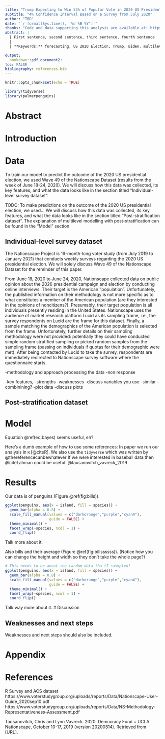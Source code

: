 ```yaml
---
title: "Trump Expecting to Win 53% of Popular Vote in 2020 US Presidential Election"
subtitle: "4% Confidence Interval Based on a Survey from July 2020"
author: "TBD"
date: "`r format(Sys.time(), '%d %B %Y')`"
thanks: "Code and data supporting this analysis are available at: https://github.com/JamesBond0014/sta304_ps4."
abstract: |
  | First sentence, second sentence, third sentence, fourth sentence
  |
  | **Keywords:** forecasting, US 2020 Election, Trump, Biden, multilevel regression with post-stratification

output:
  bookdown::pdf_document2:
toc: FALSE
bibliography: references.bib
---
```


```r
knitr::opts_chunk$set(echo = TRUE)

library(tidyverse)
library(palmerpenguins)
```
# Abstract
# Introduction
# Data
To train our model to predict the outcome of the 2020 US presidential election, we used Wave 49 of the Nationscape Dataset (results from the week of June 18-24, 2020). We will discuss how this data was collected, its key features, and what the data looks like in the section titled "Individual-level survey dataset".

TODO: To make predictions on the outcome of the 2020 US presidential election, we used... We will discuss how this data was collected, its key features, and what the data looks like in the section titled "Post-stratification dataset". The explanation of multilevel modelling with post-stratification can be found in the "Model" section.

## Individual-level survey dataset
The Nationscape Project is 16-month-long voter study (from July 2019 to January 2021) that conducts weekly surveys regarding the 2020 US presidential election. We will solely discuss Wave 49 of the Nationscape Dataset for the reminder of this paper.

From June 18, 2020 to June 24, 2020, Nationscape collected data on public opinion about the 2020 presidential campaign and election by conducting online interviews. Their target is the American "population". Unfortunately, the published information on their methodology is not more specific as to what constitutes a member of the American population (are they interested in the opinions of noncitizens?). Presumably, their target population is all individuals presently residing in the United States. Nationscape uses the audience of market research platform Lucid as its sampling frame, i.e., the survey respondents on Lucid are the frame for this dataset. Finally, a sample matching the demographics of the American population is selected from the frame. Unfortunately, further details on their sampling methodology were not provided: potentially they could have conducted simple random stratified sampling or picked random samples from the sampling frame (passing on individuals if quotas for their demographic were met). After being contacted by Lucid to take the survey, respondents are immediately redirected to Nationscape survey software where the questionnaire starts.


-methodology and approach processing the data
-non response

-key features, 
-strengths
-weaknesses
-discuss variables you use
-similar
-combinining?
-plot data
-discuss plots 

## Post-stratification dataset

# Model

\begin{equation}
Pr(\theta | y) = \frac{Pr(y | \theta) Pr(\theta)}{Pr(y)}  (\#eq:bayes)
\end{equation}

Equation \@ref(eq:bayes) seems useful, eh?

Here's a dumb example of how to use some references: In paper we run our analysis in `R` [@citeR]. We also use the `tidyverse` which was written by @thereferencecanbewhatever If we were interested in baseball data then @citeLahman could be useful. 
@tausanovitch_vavreck_2019

# Results
Our data is of penguins (Figure \@ref(fig:bills)).

```r
ggplot(penguins, aes(x = island, fill = species)) +
  geom_bar(alpha = 0.8) +
  scale_fill_manual(values = c("darkorange","purple","cyan4"),
                    guide = FALSE) +
  theme_minimal() +
  facet_wrap(~species, ncol = 1) +
  coord_flip()
```

Talk more about it.

Also bills and their average (Figure \@ref(fig:billssssss)). (Notice how you can change the height and width so they don't take the whole page?)

```r

# This needs to be about the random data tha tI sasmpled?
ggplot(penguins, aes(x = island, fill = species)) +
  geom_bar(alpha = 0.8) +
  scale_fill_manual(values = c("darkorange","purple","cyan4"),
                    guide = FALSE) +
  theme_minimal() +
  facet_wrap(~species, ncol = 1) +
  coord_flip()
```

Talk way more about it. 
# Discussion

## Weaknesses and next steps

Weaknesses and next steps should also be included.

\newpage

# Appendix {-}

\newpage


# References
R
Survey and ACS dataset
https://www.voterstudygroup.org/uploads/reports/Data/Nationscape-User-Guide_2020sep10.pdf
https://www.voterstudygroup.org/uploads/reports/Data/NS-Methodology-Representativeness-Assessment.pdf

Tausanovitch, Chris and Lynn Vavreck. 2020. Democracy Fund + UCLA Nationscape, October 10-17, 2019 (version 20200814). Retrieved from [URL].

